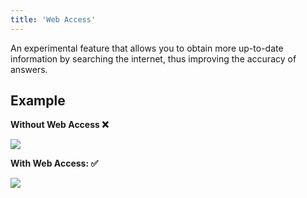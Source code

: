 ```yaml
---
title: 'Web Access'
---
```


An experimental feature that allows you to obtain more up-to-date information by searching the internet, thus improving the accuracy of answers.

## Example

**Without Web Access ❌**

![](/images/web-access-1.png)

**With Web Access: ✅**

![](/images/web-access-2.png)

